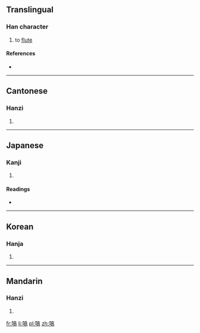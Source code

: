 ==Translingual==

===Han character===
{{Han char|rn=30|rad=口|as=10|sn=13|four=6002<sub>7</sub>|canj=口卜口月 (RYRB)|ids=⿰[[口]][[高]]}}

# to [[flute]]

====References====
* {{Han ref|kx=0201.280|dkj=04041|dj=0424.210|hdz=10669.180|uh=55C3|ud=21955|bh=DCCA|bd=56522}}

----

==Cantonese==

===Hanzi===
{{yue-hanzi|jyut=|y=haau3}}

# {{defn|lang=yue|sort=口10}}

----

==Japanese==

===Kanji===
{{ja-kanji|grade=|rs=口10}}

# {{defn|lang=ja|sort=口10}}

====Readings====
* {{ja-readings|on=[[こう]] (kō), [[きょう]] (kyō)|kun=[[きびしいさま]] (kibishiisama), [[こえ]] (koe), [[せめるさま]] (semerusama)}}

----

==Korean==

===Hanja===
{{ko-hanja|hangeul=[[효]], [[학]]|rv=hyo, hak|mr=hyo, hak}}

# {{defn|lang=ko|sort=口10}}

----

==Mandarin==

===Hanzi===
{{cmn-hanzi|pin=[[hè]] ([[he4]])|wg=ho<sup>4</sup>}}

# {{defn|lang=cmn|sort=口10}}

[[fr:嗃]]
[[li:嗃]]
[[pl:嗃]]
[[zh:嗃]]